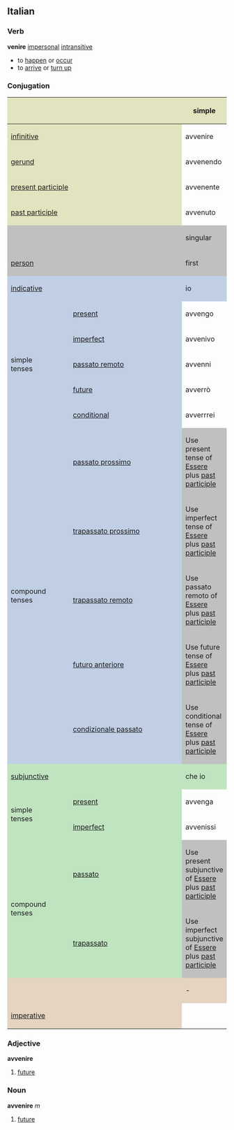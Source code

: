 ==Italian==
===Verb===
'''venire''' [[impersonal]] [[intransitive]]
* to [[happen]] or [[occur]]
* to [[arrive]] or [[turn up]]
===Conjugation===

<center>
{| style="background:#F0F0F0"
|-
! colspan="2" style="background:#e2e4c0" |
! colspan="3" style="background:#e2e4c0" | simple
! colspan="3" style="background:#e2e4c0" | compound

|-
! colspan="2" style="background:#e2e4c0" | [[infinitive]]
| colspan="3" | avvenire
| colspan="3" | essere avvenuto

|-
! colspan="2" style="background:#e2e4c0" | [[gerund]]
| colspan="3" | avvenendo
| colspan="3" | essendo avvenuto

|-
! colspan="2" style="background:#e2e4c0" | [[present participle]]
| colspan="3" | avvenente

|-
! colspan="2" style="background:#e2e4c0" | [[past participle]]
| colspan="3" | avvenuto

|-
! colspan="2" style="background:#C0C0C0" |
! colspan="3" style="background:#C0C0C0" | singular
! colspan="3" style="background:#C0C0C0" | plural

|-
! colspan="2" style="background:#C0C0C0" | [[person]]
! style="background:#C0C0C0;width:12.5%" | first
! style="background:#C0C0C0;width:12.5%" | second
! style="background:#C0C0C0;width:12.5%" | third
! style="background:#C0C0C0;width:12.5%" | first
! style="background:#C0C0C0;width:12.5%" | second
! style="background:#C0C0C0;width:12.5%" | third

|-
! style="background:#c0cfe4" colspan="2" | [[indicative]]
! style="background:#c0cfe4" | io
! style="background:#c0cfe4" | tu
! style="background:#c0cfe4" | lui/lei
! style="background:#c0cfe4" | noi
! style="background:#c0cfe4" | voi
! style="background:#c0cfe4" | loro

|-
! rowspan="5" style="background:#c0cfe4" | simple<br>tenses

! style="height:3em;background:#c0cfe4" | [[present]]
| avvengo
| avvieni
| avviene
| avveniamo
| avvenite
| avvengono

|-
! style="height:3em;background:#c0cfe4" | [[imperfect]]
| avvenivo
| avvenivi
| avveniva
| avvenivamo
| avvenivate
| avvenivano

|-
! style="height:3em;background:#c0cfe4" | [[passato remoto]]
| avvenni
| avvenisti
| avvenne
| avvenimmo
| avveniste
| avvennero

|-
! style="height:3em;background:#c0cfe4" | [[future]]
| avverrò
| avverrai
| avverrà
| avverremo
| avverrete
| avverranno

|-
! style="height:3em;background:#c0cfe4" | [[conditional]]
| avverrrei
| avverresti
| avverrebbe
| avverremmo
| avverreste
| avverrebbero

|-
! rowspan="5" style="background:#c0cfe4" | compound<br>tenses

! style="height:3em;background:#c0cfe4" | [[passato prossimo]]
! colspan="6" style="background:#C0C0C0" | Use present tense of [[Essere]] plus [[past participle]]

|-
! style="height:3em;background:#c0cfe4" | [[trapassato prossimo]]
! colspan="6" style="background:#C0C0C0" | Use imperfect tense of [[Essere]] plus [[past participle]]

|-
! style="height:3em;background:#c0cfe4" | [[trapassato remoto]]
! colspan="6" style="background:#C0C0C0" | Use passato remoto of [[Essere]] plus [[past participle]]

|-
! style="height:3em;background:#c0cfe4" | [[futuro anteriore]]
! colspan="6" style="background:#C0C0C0" | Use future tense of [[Essere]] plus [[past participle]]

|-
! style="height:3em;background:#c0cfe4" | [[condizionale passato]]
! colspan="6" style="background:#C0C0C0" | Use conditional tense of [[Essere]] plus [[past participle]]
|-
! style="background:#c0e4c0" colspan="2" | [[subjunctive]]
! style="background:#c0e4c0" | che io
! style="background:#c0e4c0" | che tu
! style="background:#c0e4c0" | che lui/che lei
! style="background:#c0e4c0" | che noi
! style="background:#c0e4c0" | che voi
! style="background:#c0e4c0" | che loro

|-
! rowspan="2" style="background:#c0e4c0" | simple<br>tenses

! style="height:3em;background:#c0e4c0" | [[present]]
| avvenga
| avvenga
| avvenga
| avveniamo
| avveniate
| avvengano

|-
! style="height:3em;background:#c0e4c0" rowspan="1" | [[imperfect]]
| avvenissi
| avvenissi
| avvenisse
| avvenissimo
| avveniste
| avvenissero

|-
! rowspan="2" style="background:#c0e4c0" | compound<br>tenses

! style="height:3em;background:#c0e4c0" | [[passato]]
! colspan="6" style="background:#C0C0C0" | Use present subjunctive of [[Essere]] plus [[past participle]]

|-
! rowspan="1" style="height:3em;background:#c0e4c0" | [[trapassato]]
! colspan="6" style="background:#C0C0C0" | Use imperfect subjunctive of [[Essere]] plus [[past participle]]

|-
! style="background:#e4d4c0" colspan="2" | 
! style="background:#e4d4c0" | -
! style="background:#e4d4c0" | tu
! style="background:#e4d4c0" | lui/lei
! style="background:#e4d4c0" | noi
! style="background:#e4d4c0" | voi
! style="background:#e4d4c0" | loro

|-
! colspan="2" style="height:3em;background:#e4d4c0" | [[imperative]]
|
| avvieni
| avvenga
| avveniamo
| avvenite
| avvengano

|}
</center>
===Adjective===
'''avvenire'''
# [[future]]
===Noun===
'''avvenire''' ''m''
# [[future]]